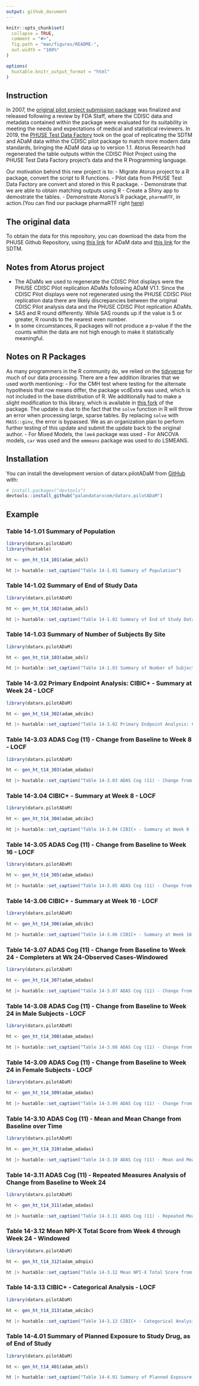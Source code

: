 ```yaml
---
output: github_document
---
```


<!-- README.md is generated from README.Rmd. Please edit that file -->

```r
knitr::opts_chunk$set(
  collapse = TRUE,
  comment = "#>",
  fig.path = "man/figures/README-",
  out.width = "100%"
)

options(
  huxtable.knitr_output_format = "html"
)
```


<!-- badges: start -->
<!-- badges: end -->

## Instruction
In 2007, the [original pilot project submission package](https://bitbucket.cdisc.org/projects/CED/repos/sdtm-adam-pilot-project/browse) was finalized and released following a review by FDA Staff, where the CDISC data and metadata contained within the package were evaluated for its suitability in meeting the needs and expectations of medical and statistical reviewers. In 2019, the [PHUSE Test Data Factory](https://advance.phuse.global/display/WEL/Test+Dataset+Factory) took on the goal of replicating the SDTM and ADaM data within the CDISC pilot package to match more modern data standards, bringing the ADaM data up to version 1.1. Atorus Research had regenerated the table outputs within the CDISC Pilot Project using the PHUSE Test Data Factory project’s data and the R Programming language. 

Our motivation behind this new project is to:
- Migrate Atorus project to a R package, convert the script to R functions.
- Pilot data from PHUSE Test Data Factory are convert and stored in this R package.
-	Demonstrate that we are able to obtain matching outputs using R
- Create a Shiny app to demostrate the tables.
-	Demonstrate Atorus's R package, `pharmaRTF`, in action.(You can find our package pharmaRTF right [here](https://github.com/atorus-research/pharmaRTF))


## The original data
To obtain the data for this repository, you can download the data from the PHUSE Github Repository, using [this link](https://github.com/phuse-org/phuse-scripts/blob/master/data/adam/TDF_ADaM_v1.0.zip) for ADaM data and [this link](https://github.com/phuse-org/phuse-scripts/blob/master/data/sdtm/TDF_SDTM_v1.0%20.zip)
 for the SDTM.

## Notes from Atorus project

-	The ADaMs we used to regenerate the CDISC Pilot displays were the PHUSE CDISC Pilot replication ADaMs following ADaM V1.1.  Since the CDISC Pilot displays were not regenerated using the PHUSE CDISC Pilot replication data there are likely discrepancies between the original CDISC Pilot analysis data and the PHUSE CDISC Pilot replication ADaMs.
-	SAS and R round differently.  While SAS rounds up if the value is 5 or greater, R rounds to the nearest even number.
-	In some circumstances, R packages will not produce a p-value if the the counts within the data are not high enough to make it statistically meaningful. 

## Notes on R Packages
As many programmers in the R community do, we relied on the [tidyverse](https://www.tidyverse.org/packages/) for much of our data processing. There are a few addition libraries that we used worth mentioning:
-	For the CMH test where testing for the alternate hypothesis that row means differ, the package vcdExtra was used, which is not included in the base distribution of R. We additionally had to make a slight modification to this library, which is available in [this fork]( https://github.com/mstackhouse/vcdExtra) of the package. The update is due to the fact that the `solve` function in R will throw an error when processing large, sparse tables. By replacing `solve` with `MASS::ginv`, the error is bypassed. We as an organization plan to perform further testing of this update and submit the update back to the original author.
-	For Mixed Models, the `lme4` package was used
-	For ANCOVA models, `car` was used and the `emmeans` package  was used to do LSMEANS.


## Installation

You can install the development version of datarx.pilotADaM from [GitHub](https://github.com/) with:

``` r
# install.packages("devtools")
devtools::install_github("palandatarxcom/datarx.pilotADaM")
```

## Example

### Table 14-1.01 Summary of Population
```r
library(datarx.pilotADaM)
library(huxtable)

ht <- gen_ht_t14_101(adam_adsl)

ht |> huxtable::set_caption("Table 14-1.01 Summary of Population")
```

### Table 14-1.02 Summary of End of Study Data
```r
library(datarx.pilotADaM)

ht <- gen_ht_t14_102(adam_adsl)

ht |> huxtable::set_caption("Table 14-1.02 Summary of End of Study Data")
```

### Table 14-1.03 Summary of Number of Subjects By Site
```r
library(datarx.pilotADaM)

ht <- gen_ht_t14_103(adam_adsl)

ht |> huxtable::set_caption("Table 14-1.03 Summary of Number of Subjects By Site")
```

### Table 14-3.02 Primary Endpoint Analysis: CIBIC+ - Summary at Week 24 - LOCF
```r
library(datarx.pilotADaM)

ht <- gen_ht_t14_302(adam_adcibc)

ht |> huxtable::set_caption("Table 14-3.02 Primary Endpoint Analysis: CIBIC+ - Summary at Week 24 - LOCF")
```


### Table 14-3.03 ADAS Cog (11) - Change from Baseline to Week 8 - LOCF
```r
library(datarx.pilotADaM)

ht <- gen_ht_t14_303(adam_adadas)

ht |> huxtable::set_caption("Table 14-3.03 ADAS Cog (11) - Change from Baseline to Week 8 - LOCF")
```


### Table 14-3.04 CIBIC+ - Summary at Week 8 - LOCF
```r
library(datarx.pilotADaM)

ht <- gen_ht_t14_304(adam_adcibc)

ht |> huxtable::set_caption("Table 14-3.04 CIBIC+ - Summary at Week 8 - LOCF")
```

### Table 14-3.05 ADAS Cog (11) - Change from Baseline to Week 16 - LOCF
```r
library(datarx.pilotADaM)

ht <- gen_ht_t14_305(adam_adadas)

ht |> huxtable::set_caption("Table 14-3.05 ADAS Cog (11) - Change from Baseline to Week 16 - LOCF")
```


### Table 14-3.06 CIBIC+ - Summary at Week 16 - LOCF
```r
library(datarx.pilotADaM)

ht <- gen_ht_t14_306(adam_adcibc)

ht |> huxtable::set_caption("Table 14-3.06 CIBIC+ - Summary at Week 16 - LOCF")
```


### Table 14-3.07 ADAS Cog (11) - Change from Baseline to Week 24 - Completers at Wk 24-Observed Cases-Windowed
```r
library(datarx.pilotADaM)

ht <- gen_ht_t14_307(adam_adadas)

ht |> huxtable::set_caption("Table 14-3.07 ADAS Cog (11) - Change from Baseline to Week 24 - Completers at Wk 24-Observed Cases-Windowed")
```

### Table 14-3.08 ADAS Cog (11) - Change from Baseline to Week 24 in Male Subjects - LOCF
```r
library(datarx.pilotADaM)

ht <- gen_ht_t14_308(adam_adadas)

ht |> huxtable::set_caption("Table 14-3.08 ADAS Cog (11) - Change from Baseline to Week 24 in Male Subjects - LOCF")
```


### Table 14-3.09 ADAS Cog (11) - Change from Baseline to Week 24 in Female Subjects - LOCF
```r
library(datarx.pilotADaM)

ht <- gen_ht_t14_309(adam_adadas)

ht |> huxtable::set_caption("Table 14-3.09 ADAS Cog (11) - Change from Baseline to Week 24 in Female Subjects - LOCF")
```


### Table 14-3.10 ADAS Cog (11) - Mean and Mean Change from Baseline over Time
```r
library(datarx.pilotADaM)

ht <- gen_ht_t14_310(adam_adadas)

ht |> huxtable::set_caption("Table 14-3.10 ADAS Cog (11) - Mean and Mean Change from Baseline over Time")
```

### Table 14-3.11 ADAS Cog (11) - Repeated Measures Analysis of Change from Baseline to Week 24
```r
library(datarx.pilotADaM)

ht <- gen_ht_t14_311(adam_adadas)

ht |> huxtable::set_caption("Table 14-3.11 ADAS Cog (11) - Repeated Measures Analysis of Change from Baseline to Week 24")
```

### Table 14-3.12 Mean NPI-X Total Score from Week 4 through Week 24 - Windowed
```r
library(datarx.pilotADaM)

ht <- gen_ht_t14_312(adam_adnpix)

ht |> huxtable::set_caption("Table 14-3.12 Mean NPI-X Total Score from Week 4 through Week 24 - Windowed")
```

### Table 14-3.13 CIBIC+ - Categorical Analysis - LOCF
```r
library(datarx.pilotADaM)

ht <- gen_ht_t14_313(adam_adcibc)

ht |> huxtable::set_caption("Table 14-3.13 CIBIC+ - Categorical Analysis - LOCF")
```


### Table 14-4.01 Summary of Planned Exposure to Study Drug, as of End of Study
```r
library(datarx.pilotADaM)

ht <- gen_ht_t14_401(adam_adsl)

ht |> huxtable::set_caption("Table 14-4.01 Summary of Planned Exposure to Study Drug, as of End of Study")
```

